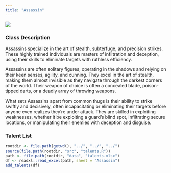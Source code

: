 ```yaml
---
title: "Assassin"
---
```


<div class = "sidefigure">
  ![](../../../figures/assassin.png){fig-alt="assassin sigil" fig-align="right"}
</div>

### Class Description

Assassins specialize in the art of stealth, subterfuge, and precision strikes. These highly trained individuals are masters of infiltration and deception, using their skills to eliminate targets with ruthless efficiency.

Assassins are often solitary figures, operating in the shadows and relying on their keen senses, agility, and cunning. They excel in the art of stealth, making them almost invisible as they navigate through the darkest corners of the world. Their weapon of choice is often a concealed blade, poison-tipped darts, or a deadly array of throwing weapons.

What sets Assassins apart from common thugs is their ability to strike swiftly and decisively, often incapacitating or eliminating their targets before anyone even realizes they're under attack. They are skilled in exploiting weaknesses, whether it be exploiting a guard's blind spot, infiltrating secure locations, or manipulating their enemies with deception and disguise.

### Talent List

```r
rootdir <- file.path(getwd(), "../", "../", "../")
source(file.path(rootdir, "src", "talents.R"))
path <- file.path(rootdir, "data", "talents.xlsx")
df <- readxl::read_excel(path, sheet = "Assassin")
add_talents(df)
```